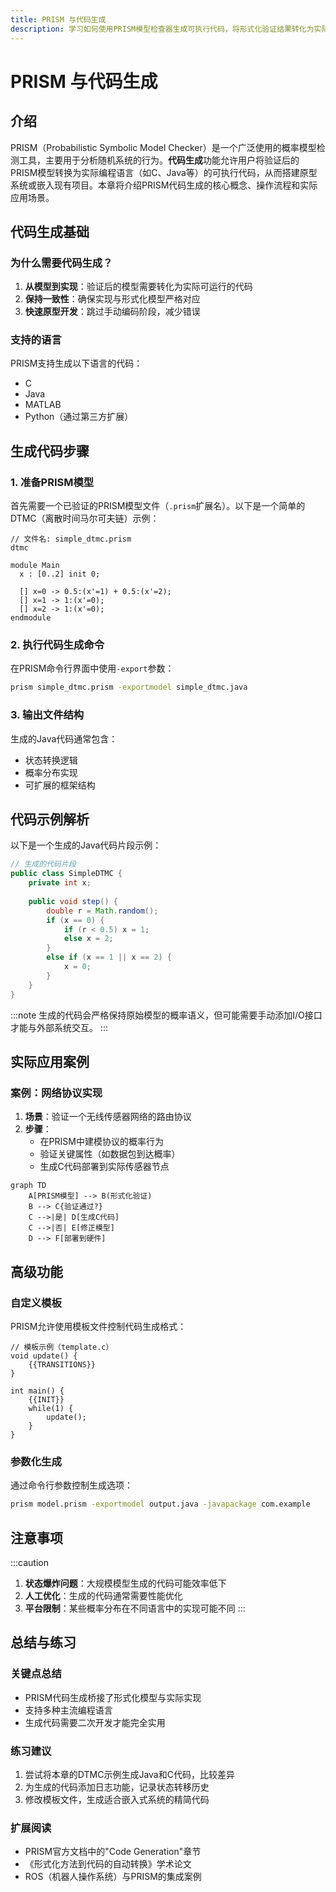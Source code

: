 ```yaml
---
title: PRISM 与代码生成
description: 学习如何使用PRISM模型检查器生成可执行代码，将形式化验证结果转化为实际系统实现。
---
```


# PRISM 与代码生成

## 介绍

PRISM（Probabilistic Symbolic Model Checker）是一个广泛使用的概率模型检测工具，主要用于分析随机系统的行为。**代码生成**功能允许用户将验证后的PRISM模型转换为实际编程语言（如C、Java等）的可执行代码，从而搭建原型系统或嵌入现有项目。本章将介绍PRISM代码生成的核心概念、操作流程和实际应用场景。

## 代码生成基础

### 为什么需要代码生成？
1. **从模型到实现**：验证后的模型需要转化为实际可运行的代码
2. **保持一致性**：确保实现与形式化模型严格对应
3. **快速原型开发**：跳过手动编码阶段，减少错误

### 支持的语言
PRISM支持生成以下语言的代码：
- C
- Java
- MATLAB
- Python（通过第三方扩展）

## 生成代码步骤

### 1. 准备PRISM模型
首先需要一个已验证的PRISM模型文件（`.prism`扩展名）。以下是一个简单的DTMC（离散时间马尔可夫链）示例：

```prism
// 文件名: simple_dtmc.prism
dtmc

module Main
  x : [0..2] init 0;
  
  [] x=0 -> 0.5:(x'=1) + 0.5:(x'=2);
  [] x=1 -> 1:(x'=0);
  [] x=2 -> 1:(x'=0);
endmodule
```

### 2. 执行代码生成命令
在PRISM命令行界面中使用`-export`参数：

```bash
prism simple_dtmc.prism -exportmodel simple_dtmc.java
```

### 3. 输出文件结构
生成的Java代码通常包含：
- 状态转换逻辑
- 概率分布实现
- 可扩展的框架结构

## 代码示例解析

以下是一个生成的Java代码片段示例：

```java
// 生成的代码片段
public class SimpleDTMC {
    private int x;
    
    public void step() {
        double r = Math.random();
        if (x == 0) {
            if (r < 0.5) x = 1;
            else x = 2;
        }
        else if (x == 1 || x == 2) {
            x = 0;
        }
    }
}
```

:::note
生成的代码会严格保持原始模型的概率语义，但可能需要手动添加I/O接口才能与外部系统交互。
:::

## 实际应用案例

### 案例：网络协议实现
1. **场景**：验证一个无线传感器网络的路由协议
2. **步骤**：
   - 在PRISM中建模协议的概率行为
   - 验证关键属性（如数据包到达概率）
   - 生成C代码部署到实际传感器节点

```mermaid
graph TD
    A[PRISM模型] --> B(形式化验证)
    B --> C{验证通过?}
    C -->|是| D[生成C代码]
    C -->|否| E[修正模型]
    D --> F[部署到硬件]
```

## 高级功能

### 自定义模板
PRISM允许使用模板文件控制代码生成格式：

```
// 模板示例（template.c）
void update() {
    {{TRANSITIONS}}
}

int main() {
    {{INIT}}
    while(1) {
        update();
    }
}
```

### 参数化生成
通过命令行参数控制生成选项：

```bash
prism model.prism -exportmodel output.java -javapackage com.example
```

## 注意事项

:::caution
1. **状态爆炸问题**：大规模模型生成的代码可能效率低下
2. **人工优化**：生成的代码通常需要性能优化
3. **平台限制**：某些概率分布在不同语言中的实现可能不同
:::

## 总结与练习

### 关键点总结
- PRISM代码生成桥接了形式化模型与实际实现
- 支持多种主流编程语言
- 生成代码需要二次开发才能完全实用

### 练习建议
1. 尝试将本章的DTMC示例生成Java和C代码，比较差异
2. 为生成的代码添加日志功能，记录状态转移历史
3. 修改模板文件，生成适合嵌入式系统的精简代码

### 扩展阅读
- PRISM官方文档中的"Code Generation"章节
- 《形式化方法到代码的自动转换》学术论文
- ROS（机器人操作系统）与PRISM的集成案例
